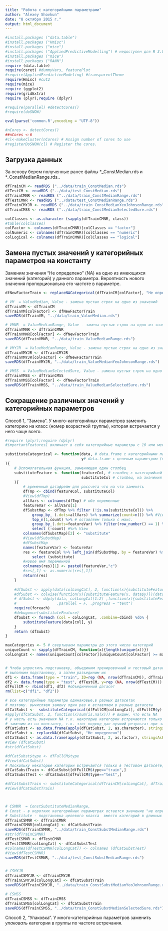 ```yaml
---
title: "Работа с категорийными параметрами"
author: "Alexey Shovkun"
date: "8 октября 2015 г."
output: html_document
---
```


```r
#install.packages ("data.table")
#install.packages ("Hmisc")
#install.packages ("mice")
#install.packages ("AppliedPredictiveModelling") # недоступен для R 3.0.2
#install.packages ("mice")
#install.packages ("RANN")
require (data.table)
require(caret) #dummyVars, featurePlot
#require(AppliedPredictiveModeling) #transparentTheme
require(Hmisc) #cut2
require(mice)
require (ggplot2)
require(gridExtra)
require (plyr);require (dplyr)

#require(parallel) #detectCores()
#require(doSNOW)

eval(parse('common.R',encoding = "UTF-8"))

#nCores <- detectCores()
##nCores <-6
#cl<-makeCluster(nCores) # Assign number of cores to use
#registerDoSNOW(cl) # Register the cores.

```

## Загрузка данных

За основу берем полученные ранее файлы *_ConstMedian.rds и *_ConstMedianRange.rds..

```r
dfTrainCM <- readRDS ("../data/train_ConstMedian.rds")
dfTestCM <- readRDS ("../data/test_ConstMedian.rds")
dfTrainCMNR <- readRDS ("../data/train_ConstMedianRange.rds")
dfTestCMNR <- readRDS ("../data/test_ConstMedianRange.rds")
dfTrainCMYJR <- readRDS ("../data/train_ConstMedianYeoJohnsonRange.rds")
dfTrainCMSS <- readRDS ("../data/train_ConstMedianSelectedSure.rds")

colClasses <- as.character (sapply(dfTrainCMNR, class))
#table(colClasses)
colFactor <- colnames(dfTrainCMNR)[colClasses == "factor"]
colNumeric <- colnames(dfTrainCMNR)[colClasses == "numeric"]
colLogical <- colnames(dfTrainCMNR)[colClasses == "logical"]

```

## Замена пустых значений у категорийных параметров на константу

Заменим значения "Не определено" (NA) на одно из имеющихся значений (категорий) у данного параметра. Вероятность нового значения пропорциональна его частоте в параметре.

```r
dfNewFactorTrain <- replaceNACategorical(dfTrainCM[colFactor], "Не определено")

# VM  = ValueMedian, Value - замена пустых строк на одно из значений
dfTrainVM <- dfTrainCM
dfTrainVM[colFactor] <- dfNewFactorTrain
saveRDS(dfTrainVM, "../data/train_ValueMedian.rds")

# VMNR  = ValueMedianRange, Value - замена пустых строк на одно из значений
dfTrainVMNR <- dfTrainCMNR
dfTrainVMNR[colFactor] <- dfNewFactorTrain
saveRDS(dfTrainVMNR, "../data/train_ValueMedianRange.rds")

# VMYJR  = ValueMedianRange, Value - замена пустых строк на одно из значений
dfTrainVMYJR <- dfTrainCMYJR
dfTrainVMYJR[colFactor] <- dfNewFactorTrain
saveRDS(dfTrainVMYJR, "../data/train_ValueMedianYeoJohnsonRange.rds")

# VMSS  = ValueMedianSelectedSure, Value - замена пустых строк на одно из значений
dfTrainVMSS <- dfTrainCMSS
dfTrainVMSS[colFactor] <- dfNewFactorTrain
saveRDS(dfTrainVMSS, "../data/train_ValueMedianSelectedSure.rds")


```

## Сокращение различных значений у категорийных параметров

Способ 1, "Замена". У много-категорийных параметров заменить категорию на класс (номер возрастной группы), которая встречается у него чаще всего.

```r
#require (plyr);require (dplyr)
#importantFeatures1 включает в себя категорийные параметры с 10 или менее категориями

substituteCategorical <- function(data, # data.frame с категорийными параметрами
                                  y# data.frame с целевым параметром (на что заменять)
){
    # Вспомогательная функция, заменяющая один столбец
    substituteFeature <- function(featureCol, # столбец с категорийной фичей
                                  substituteCol # столбец, на значения которого заменять. Целевой класс y
    ){
        # временный датафрейм для рассчета что на что заменять
        dfTmp <- cbind(featureCol, substituteCol)
        #View(dfTmp)
        allVars <- colnames(dfTmp) # обе переменные
        featureVar <- allVars[1]
        dfSubstMap <- dfTmp %>% filter (!is.na(substituteCol)) %>%
            group_by_ (.dots=allVars) %>% summarize(count=n()) %>% #View
            top_n(1,count) %>% # оставляем только с макс. 
            group_by_(.dots=featureVar) %>% filter(row_number() == 1) %>% 
            select (-count) #%>% View
        colnames(dfSubstMap)[2] <- "substitute"
        #View(dfSubstMap)
        #dfSubstMap
        names(featureVar) <- featureVar
        res <- featureCol %>% left_join(dfSubstMap, by = featureVar) %>%
            select (substitute)
        #новое имя переменной
        colnames(res)[1] <- paste0(featureVar,"c")
        #res[,1] <- as.numeric(res[,1])
        return(res)
    }
    
    #dfSubst <- apply(data[colLongCat], 2, function(x){substituteFeature(x, data$y)})
    #dfSubst <- colwise(function(x){substituteFeature(x, data$y)})(data[colLongCat])
    # dfSubst <- ddply(data, colLongCat[1:2] ,function(x){substituteFeature(x, data$y)}, 
    #                  .parallel = F, .progress = "text")
    require(foreach)
    #debugonce(substituteFeature)
    dfSubst <- foreach (col = colLongCat, .combine=cbind) %do% {
        substituteFeature(data[col], y)
    }
    return (dfSubst)
}

maxCategories <- 5 # свертываем параметры до этого числа категорий
uniqueCount <- sapply(dfTrainCM, function(x){length(unique(x))})
colLongCat <- names(uniqueCount[colFactor][uniqueCount[colFactor] >= maxCategories])


# Чтобы упростить подстановку, объединим тренировочный и тестовый датасет, 
# выполним подстановку, а затем разъединим их
df1 <- data.frame(type = "train", ID=rep (NA, nrow(dfTrainCM)), dfTrainCM)
df2 <- data.frame(type = "test", dfTestCM, y=rep (NA, nrow(dfTestCM))) 
dfFullCM <- rbind(df1, df2) #объединенный датасет
rm(list=c("df1", "df2"))

# все категорийные параметры одинаковые,в разных датасетах
# поэтому. вычисляем замену один раз и вставляем в разные датасеты
dfCatSubst <-  substituteCategorical(dfFullCM[colLongCat], dfFullCM$y)
#apply(dfCatSubst, 2, function(x)sum(is.na(x))) # видим, что есть NA
# у насть есть значения NA т.к. некоторые категории встречаются только в тестовом датасете.
# заменим из на константу, т.к. этот подход дал лучший результат при замене NA для самих категорийных параметров
dfCatSubst <- as.data.frame(apply(dfCatSubst, 2, as.character), stringsAsFactors = FALSE) #избавились от факторов
dfCatSubst <- replaceNA(dfCatSubst, "Не определено") 
dfCatSubst <- as.data.frame(apply(dfCatSubst, 2, as.factor), stringsAsFactors = TRUE) # вернули от факторы
#View (dfCatSubst)
#str(dfCatSubst)

#dfCatSubst$type <- dfFullCM$type
#View(dfCatSubst)
# Поскольку некоторые категории встречаются только в тестовом датасете, то ...
dfCatSubstTrain <- dfCatSubst[dfFullCM$type=="train",]
dfCatSubstTest <- dfCatSubst[dfFullCM$type=="test",]

#dfCatSubstTrain <- substituteCategorical(dfTrainCM[colLongCat], dfTrainCM$y)
#View(dfCatSubstTrain) 



# CSMNR  = ConstSubstituteMedianRange, 
# Const - в коротких категорийных параметрах остается значение "не определено", т.к. оно показало лучшие результаты в RF
# Substitute - подстановка целевого класса  вместо категорий в длинных категорийных параметрах
dfTrainCSMNR <- dfTrainCMNR
dfTrainCSMNR[colLongCat] <- dfCatSubstTrain
saveRDS(dfTrainCSMNR, "../data/train_ConstSubstMedianRange.rds")
#str(dfTrainCSMNR)
dfTestCSMNR <- dfTestCMNR
dfTestCSMNR[colLongCat] <- dfCatSubstTest
#colnames(dfTestCSMNR[colLongCat]) <- colnames (dfCatSubstTest)
#View(dfTestCSMNR)
saveRDS(dfTestCSMNR, "../data/test_ConstSubstMedianRange.rds")


# CSMYJR  
dfTrainCSMYJR <- dfTrainCMYJR
dfTrainCSMYJR[colLongCat] <- dfCatSubstTrain
saveRDS(dfTrainCSMYJR, "../data/train_ConstSubstMedianYeoJohnsonRange.rds")

# CSMSS  
dfTrainCSMSS <- dfTrainCMSS
dfTrainCSMSS[colLongCat] <- dfCatSubstTrain
saveRDS(dfTrainCSMSS, "../data/train_ConstSubstMedianSelectedSure.rds")

```


Способ 2, "Упаковка". У много-категорийных параметров заменить *упаковать* категории в группы по частоте встречания.

```r



```

